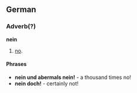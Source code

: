 ==German==
===Adverb(?)===
'''nein'''
# [[no]].

====Phrases====
* '''nein und abermals nein!''' - a thousand times no!
* '''nein doch!''' - certainly not!